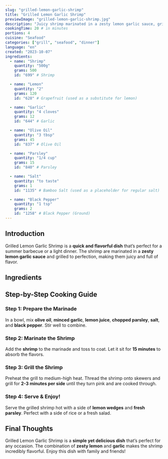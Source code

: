 ```yaml
---
slug: "grilled-lemon-garlic-shrimp"
title: "Grilled Lemon Garlic Shrimp"
previewImage: "grilled-lemon-garlic-shrimp.jpg"
description: "Juicy shrimp marinated in a zesty lemon garlic sauce, grilled to perfection."
cookingTime: 20 # in minutes
portions: 4
cuisine: "Seafood"
categories: ["grill", "seafood", "dinner"]
language: "en"
created: "2023-10-07"
ingredients:
  - name: "Shrimp"
    quantity: "500g"
    grams: 500
    id: "699" # Shrimp

  - name: "Lemon"
    quantity: "2"
    grams: 120
    id: "628" # Grapefruit (used as a substitute for lemon)

  - name: "Garlic"
    quantity: "4 cloves"
    grams: 12
    id: "644" # Garlic

  - name: "Olive Oil"
    quantity: "3 tbsp"
    grams: 45
    id: "837" # Olive Oil

  - name: "Parsley"
    quantity: "1/4 cup"
    grams: 15
    id: "840" # Parsley

  - name: "Salt"
    quantity: "to taste"
    grams: 1
    id: "1135" # Bamboo Salt (used as a placeholder for regular salt)

  - name: "Black Pepper"
    quantity: "1 tsp"
    grams: 2
    id: "1258" # Black Pepper (Ground)
---
```



## Introduction

Grilled Lemon Garlic Shrimp is a **quick and flavorful dish** that’s perfect for a summer barbecue or a light dinner. The shrimp are marinated in a **zesty lemon garlic sauce** and grilled to perfection, making them juicy and full of flavor.

## Ingredients

<IngredientsList
  ingredients={frontmatter.ingredients}
  portions={frontmatter.portions}
/>

## Step-by-Step Cooking Guide

### Step 1: Prepare the Marinade

In a bowl, mix **olive oil**, **minced garlic**, **lemon juice**, **chopped parsley**, **salt**, and **black pepper**. Stir well to combine.

<CookingStep
  action="mixing_bowl_liquids_marinade"
  alt="Mixing marinade in a bowl"
/>

### Step 2: Marinate the Shrimp

Add the **shrimp** to the marinade and toss to coat. Let it sit for **15 minutes** to absorb the flavors.

<CookingStep
  action="waiting_marinating_fish_white_fillets"
  alt="Marinating shrimp"
/>

### Step 3: Grill the Shrimp

Preheat the grill to medium-high heat. Thread the shrimp onto skewers and grill for **2-3 minutes per side** until they turn pink and are cooked through.

<CookingStep action="grilling_fish_shrimp" alt="Grilling shrimp on skewers" />

### Step 4: Serve & Enjoy!

Serve the grilled shrimp hot with a side of **lemon wedges** and **fresh parsley**. Perfect with a side of rice or a fresh salad.

## Final Thoughts

Grilled Lemon Garlic Shrimp is a **simple yet delicious dish** that’s perfect for any occasion. The combination of **zesty lemon** and **garlic** makes the shrimp incredibly flavorful. Enjoy this dish with family and friends!

<NutritionFacts ingredients={frontmatter.ingredients} />
